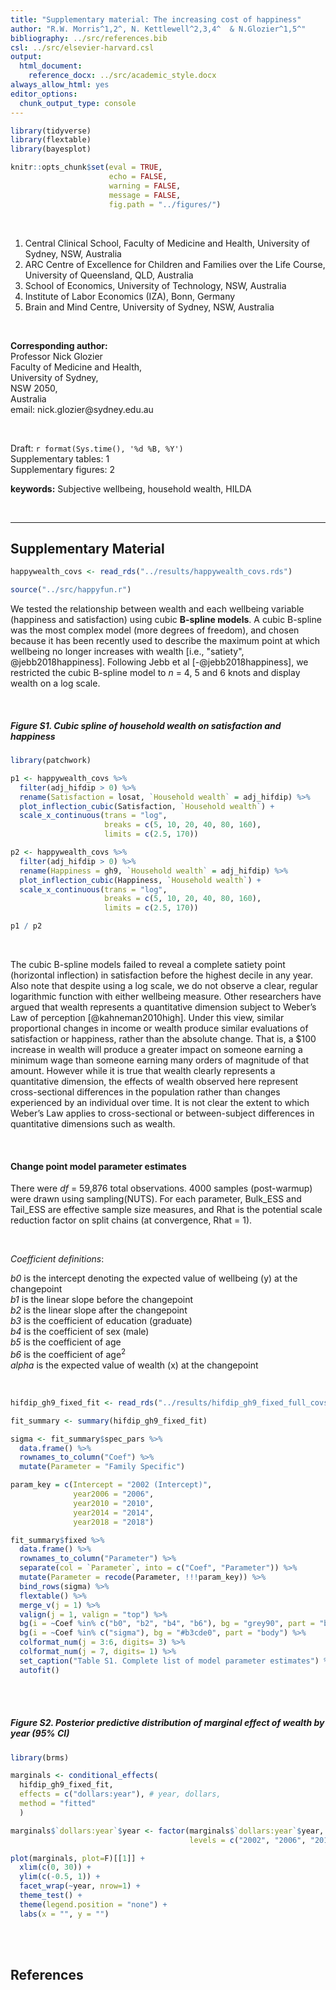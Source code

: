 ```yaml
---
title: "Supplementary material: The increasing cost of happiness"
author: "R.W. Morris^1,2^, N. Kettlewell^2,3,4^  & N.Glozier^1,5^"
bibliography: ../src/references.bib
csl: ../src/elsevier-harvard.csl
output:  
  html_document:
    reference_docx: ../src/academic_style.docx
always_allow_html: yes
editor_options: 
  chunk_output_type: console
---
```


```r
library(tidyverse)
library(flextable)
library(bayesplot)

knitr::opts_chunk$set(eval = TRUE,
                      echo = FALSE,
                      warning = FALSE,
                      message = FALSE,
                      fig.path = "../figures/")
```
\  
\  

1. Central Clinical School, Faculty of Medicine and Health, University of Sydney, NSW, Australia
2. ARC Centre of Excellence for Children and Families over the Life Course, University of Queensland, QLD, Australia
3. School of Economics, University of Technology, NSW, Australia
4. Institute of Labor Economics (IZA), Bonn, Germany
5. Brain and Mind Centre, University of Sydney, NSW, Australia 

\  

**Corresponding author:**  
Professor Nick Glozier  
Faculty of Medicine and Health,   
University of Sydney,  
NSW 2050,  
Australia  
email: nick.glozier@sydney.edu.au  

\  

Draft: `r format(Sys.time(), '%d %B, %Y')`  
Supplementary tables:      1  
Supplementary figures:     2  
  
**keywords:** Subjective wellbeing, household wealth, HILDA  

\  

***


## Supplementary Material

```r
happywealth_covs <- read_rds("../results/happywealth_covs.rds")
```

```r
source("../src/happyfun.r")
```

We tested the relationship between wealth and each wellbeing variable (happiness and satisfaction) using cubic **B-spline models**. A cubic B-spline was the most complex model (more degrees of freedom), and chosen because it has been recently used to describe the maximum point at which wellbeing no longer increases with wealth [i.e., "satiety", @jebb2018happiness]. Following Jebb et al [-@jebb2018happiness], we restricted the cubic B-spline model to *n* = 4, 5 and 6 knots and display wealth on a log scale.  

<br>


##### Figure S1. Cubic spline of household wealth on satisfaction and happiness
```r
library(patchwork)

p1 <- happywealth_covs %>%
  filter(adj_hifdip > 0) %>%
  rename(Satisfaction = losat, `Household wealth` = adj_hifdip) %>% 
  plot_inflection_cubic(Satisfaction, `Household wealth`) +
  scale_x_continuous(trans = "log", 
                     breaks = c(5, 10, 20, 40, 80, 160),
                     limits = c(2.5, 170))

p2 <- happywealth_covs %>%
  filter(adj_hifdip > 0) %>%
  rename(Happiness = gh9, `Household wealth` = adj_hifdip) %>% 
  plot_inflection_cubic(Happiness, `Household wealth`) +
  scale_x_continuous(trans = "log", 
                     breaks = c(5, 10, 20, 40, 80, 160),
                     limits = c(2.5, 170))
```
```r
p1 / p2
```

<br>

The cubic B-spline models failed to reveal a complete satiety point (horizontal inflection) in satisfaction before the highest decile in any year. Also note that despite using a log scale, we do not observe a clear, regular logarithmic function with either wellbeing measure. Other researchers have argued that wealth represents a quantitative dimension subject to Weber's Law of perception [@kahneman2010high]. Under this view, similar proportional changes in income or wealth produce similar evaluations of satisfaction or happiness, rather than the absolute change. That is, a \$100 increase in wealth will produce a greater impact on someone earning a minimum wage than someone earning many orders of magnitude of that amount. However while it is true that wealth clearly represents a quantitative dimension, the effects of wealth observed here represent cross-sectional differences in the population rather than changes experienced by an individual over time. It is not clear the extent to which Weber's Law applies to cross-sectional or between-subject differences in quantitative dimensions such as wealth.     

<br>

#### Change point model parameter estimates  

There were _df_ = 59,876 total observations. 4000 samples (post-warmup) were drawn using sampling(NUTS). For each parameter, Bulk_ESS and Tail_ESS are effective sample size measures, and Rhat is the potential scale reduction factor on split chains (at convergence, Rhat = 1).  

<br>

_Coefficient definitions_:  

_b0_ is the intercept denoting the expected value of wellbeing (y) at the changepoint  
_b1_ is the linear slope before the changepoint  
_b2_ is the linear slope after the changepoint  
_b3_ is the coefficient of education (graduate)  
_b4_ is the coefficient of sex (male)  
_b5_ is the coefficient of age  
_b6_ is the coefficient of age^2^  
_alpha_ is the expected value of wealth (x) at the changepoint  

<br>

```r
hifdip_gh9_fixed_fit <- read_rds("../results/hifdip_gh9_fixed_full_covs.RDS")

fit_summary <- summary(hifdip_gh9_fixed_fit)

sigma <- fit_summary$spec_pars %>% 
  data.frame() %>%
  rownames_to_column("Coef") %>%
  mutate(Parameter = "Family Specific")

param_key = c(Intercept = "2002 (Intercept)",
              year2006 = "2006",
              year2010 = "2010",
              year2014 = "2014",
              year2018 = "2018")

fit_summary$fixed %>%
  data.frame() %>%
  rownames_to_column("Parameter") %>%
  separate(col = `Parameter`, into = c("Coef", "Parameter")) %>%
  mutate(Parameter = recode(Parameter, !!!param_key)) %>%
  bind_rows(sigma) %>%
  flextable() %>%
  merge_v(j = 1) %>%
  valign(j = 1, valign = "top") %>%
  bg(i = ~Coef %in% c("b0", "b2", "b4", "b6"), bg = "grey90", part = "body") %>%
  bg(i = ~Coef %in% c("sigma"), bg = "#b3cde0", part = "body") %>%
  colformat_num(j = 3:6, digits= 3) %>%
  colformat_num(j = 7, digits= 1) %>%
  set_caption("Table S1. Complete list of model parameter estimates") %>%
  autofit()
```


<br><br>

##### Figure S2. Posterior predictive distribution of marginal effect of wealth by year (95% CI)  

```r
library(brms)

marginals <- conditional_effects(
  hifdip_gh9_fixed_fit,
  effects = c("dollars:year"), # year, dollars, 
  method = "fitted"
  ) 

marginals$`dollars:year`$year <- factor(marginals$`dollars:year`$year, 
                                        levels = c("2002", "2006", "2010", "2014", "2018"))

plot(marginals, plot=F)[[1]] +
  xlim(c(0, 30)) +
  ylim(c(-0.5, 1)) +
  facet_wrap(~year, nrow=1) +
  theme_test() +
  theme(legend.position = "none") +
  labs(x = "", y = "")
```

<br><br>

## References


